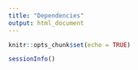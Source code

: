 ```yaml
---
title: "Dependencies"
output: html_document
---
```


```r
knitr::opts_chunk$set(echo = TRUE)
```

```r
sessionInfo()
```